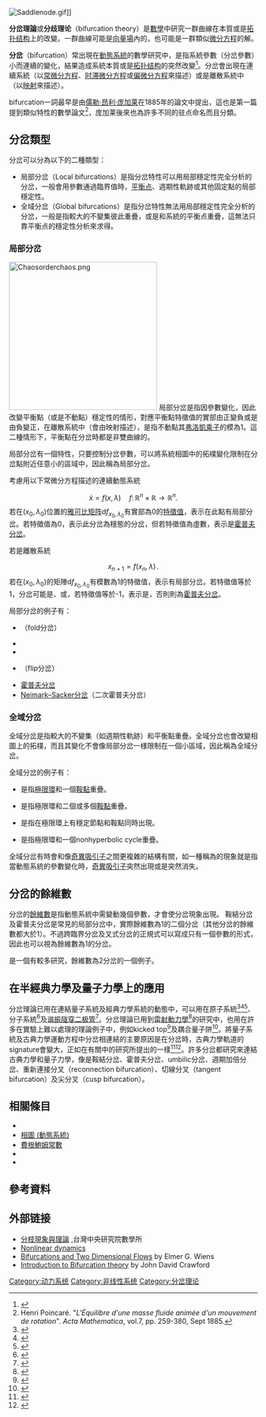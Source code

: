 [[File:Saddlenode.gif|thumb]]]]

'''分岔理論'''或'''分歧理论'''（bifurcation theory）是[[數學|數學]]中研究一群曲線在本質或是[[拓扑结构|拓扑结构]]上的改變。一群曲線可能是[[向量場|向量場]]內的{{le|積分曲線|Integral curve}}，也可能是一群類似[[微分方程|微分方程]]的解。

'''分岔'''（bifurcation）常出現在[[動態系統|動態系統]]的數學研究中，是指系統參數（分岔參數）小而連續的變化，結果造成系統本質或是[[拓扑结构|拓扑结构]]的突然改變<ref>{{Cite book |first=P. |last=Blanchard |first2=R. L. |last2=Devaney |first3=G. R. |last3=Hall |title=Differential Equations |url=https://archive.org/details/differentialequa00paul_933 |location=London |publisher=Thompson |year=2006 |pages=[https://archive.org/details/differentialequa00paul_933/page/n114 96]–111 |isbn=0-495-01265-3 }}</ref>。分岔會出現在連續系統（以[[常微分方程|常微分方程]]、[[时滞微分方程|时滞微分方程]]或[[偏微分方程|偏微分方程]]來描述）或是離散系統中 （以[[映射|映射]]來描述）。

bifurcation一詞最早是由[[儒勒·昂利·庞加莱|儒勒·昂利·庞加莱]]在1885年的論文中提出，這也是第一篇提到類似特性的數學論文<ref>Henri Poincaré. "''L'Équilibre d'une masse fluide animée d'un mouvement de rotation''". ''Acta Mathematica'', vol.7, pp. 259-380, Sept 1885.</ref>，庞加莱後來也為許多不同的驻点命名而且分類。

==分岔類型==
分岔可以分為以下的二種類型：
* 局部分岔（Local bifurcations）是指分岔特性可以用局部穩定性完全分析的分岔，一般會用參數通過臨界值時，[[平衡点|平衡点]]、週期性軌跡或其他固定點的局部穩定性。
* 全域分岔（Global bifurcations）是指分岔特性無法用局部穩定性完全分析的分岔，一般是指較大的不變集彼此重疊，或是和系統的平衡点重疊，這無法只靠平衡点的穩定性分析來求得。

===局部分岔===
[[File:Chaosorderchaos.png|300px]]
局部分岔是指因參數變化，因此改變平衡點（或是不動點）穩定性的情形，對應平衡點特徵值的實部由正變負或是由負變正，在離散系統中（會由映射描述），是指不動點其[[弗洛凱理論|弗洛凱乘子]]的模為1。這二種情形下，平衡點在分岔時都是非雙曲線的。

局部分岔有一個特性，只要控制分岔參數，可以將系統相圖中的拓樸變化限制在分岔點附近任意小的區域中，因此稱為局部分岔。

考慮用以下常微分方程描述的連續動態系統
:<math>\dot x=f(x,\lambda)\quad f\colon\mathbb{R}^n\times\mathbb{R}\rightarrow\mathbb{R}^n.</math>
若在<math>(x_0,\lambda_0)</math>位置的[[雅可比矩阵|雅可比矩阵]]<math> \textrm{d}f_{x_0,\lambda_0}</math>有實部為0的[[特徵值|特徵值]]，表示在此點有局部分岔。若特徵值為0，表示此分岔為穩態的分岔，但若特徵值為虛數，表示是[[霍普夫分岔|霍普夫分岔]]。

若是離散系統
:<math>x_{n+1}=f(x_n,\lambda)\,.</math>
若在<math>(x_0,\lambda_0)</math>的矩陣<math> \textrm{d}f_{x_0,\lambda_0}</math>有模數為1的特徵值，表示有局部分岔。若特徵值等於1，分岔可能是{{le|鞍結分岔|saddle-node bifurcation}}、{{le|跨臨界分岔|transcritical bifurcation}}或{{le|叉式分岔|pitchfork bifurcation}}，若特徵值等於-1，表示是{{le|週期加倍分岔|period-doubling bifurcation}}，否則則為[[霍普夫分岔|霍普夫分岔]]。

局部分岔的例子有：
*{{le|鞍結分岔|saddle-node bifurcation}}（fold分岔）
*{{le|跨臨界分岔|transcritical bifurcation}}
*{{le|叉式分岔|pitchfork bifurcation}}
*{{le|週期加倍分岔|period-doubling bifurcation}}（flip分岔）
*[[霍普夫分岔|霍普夫分岔]]
*[[Neimark–Sacker分岔|Neimark–Sacker分岔]]（二次霍普夫分岔）

===全域分岔===
全域分岔是指較大的不變集（如週期性軌跡）和平衡點重疊。全域分岔也會改變相圖上的拓樸，而且其變化不會像局部分岔一様限制在一個小區域，因此稱為全域分岔。

全域分岔的例子有：
* {{le|同宿分岔|Homoclinic bifurcation}}是指[[極限環|極限環]]和一個[[鞍點|鞍點]]重疊。
* {{le|異宿分岔|Heteroclinic bifurcation}}是指極限環和二個或多個[[鞍點|鞍點]]重疊。
* {{le|無限週期分岔|Infinite-period bifurcation}}是指在極限環上有穩定節點和鞍點同時出現。
* {{le|藍天突變|Blue sky catastrophe}}是指極限環和一個nonhyperbolic cycle重疊。

全域分岔有時會和像[[奇異吸引子|奇異吸引子]]之間更複雜的結構有關，如一種稱為{{le|危機 (動態系統)|Crisis (dynamical systems)|危機}}的現象就是指當動態系統的參數變化時，[[奇異吸引子|奇異吸引子]]突然出現或是突然消失。

==分岔的餘維數==
分岔的[[餘維數|餘維數]]是指動態系統中需變動幾個參數，才會使分岔現象出現。<!--This corresponds to  the codimension of the parameter set for which the bifurcation occurs within the full space of parameters.-->鞍結分岔及霍普夫分岔是常見的局部分岔中，實際餘維數為1的二個分岔（其他分岔的餘維數都大於1）。不過跨臨界分岔及叉式分岔的正規式可以寫成只有一個參數的形式，因此也可以視為餘維數為1的分岔。

{{le|Bogdanov-Takens分岔|Bogdanov–Takens bifurcation}}是一個有較多研究，餘維數為2分岔的一個例子。

==在半經典力學及量子力學上的應用==
分岔理論已用在連結量子系統及經典力學系統的動態中，可以用在原子系統<ref>{{Cite journal |title=Quantum manifestations of bifurcations of closed orbits in the photoabsorption spectra of atoms in electric fields |first=J. |last=Gao |first2=J. B. |last2=Delos |journal=Phys. Rev. A |volume=56 |issue=1 |pages=356–364 |year=1997 |doi=10.1103/PhysRevA.56.356 |bibcode = 1997PhRvA..56..356G }}</ref><ref>{{Cite journal |title=Quantum Manifestations of Bifurcations of Classical Orbits: An Exactly Solvable Model |first=A. D. |last=Peters |first2=C. |last2=Jaffé |first3=J. B. |last3=Delos |journal=Phys. Rev. Lett. |volume=73 |issue=21 |pages=2825–2828 |year=1994 |pmid=10057205 |doi=10.1103/PhysRevLett.73.2825 |bibcode=1994PhRvL..73.2825P}}</ref><ref>{{Cite journal |title=Closed Orbit Bifurcations in Continuum Stark Spectra | last1 = Courtney | first1 = Michael | last2 = Jiao | first2 = Hong | last3 = Spellmeyer | first3 = Neal | last4 = Kleppner | first4 = Daniel | last5 = Gao | first5 = J. | last6 = Delos | first6 = J. B. |journal=Phys. Rev. Lett. |volume=74 |issue=9 |pages=1538–1541 |year=1995 |pmid=10059054 |doi=10.1103/PhysRevLett.74.1538 |bibcode=1995PhRvL..74.1538C|display-authors=etal}}</ref>、分子系統<ref>{{Cite journal |title=Bifurcation diagrams of periodic orbits for unbound molecular systems: FH2 |first=M. |last=Founargiotakis |first2=S. C. |last2=Farantos |first3=Ch. |last3=Skokos |first4=G. |last4=Contopoulos |journal=Chemical Physics Letters |volume=277 |issue=5–6 |year=1997 |pages=456–464 |doi=10.1016/S0009-2614(97)00931-7 |bibcode=1997CPL...277..456F}}</ref>及[[谐振隧穿二极管|谐振隧穿二极管]]<ref>{{Cite journal |title=Quantum Wells in Tilted Fields:Semiclassical Amplitudes and Phase Coherence Times |first=T. S. |last=Monteiro |lastauthoramp=yes |first2=D. S. |last2=Saraga |journal=Foundations of Physics |volume=31 |issue=2 |year=2001 |pages=355–370 |doi=10.1023/A:1017546721313 }}</ref>。分岔理論已用到[[雷射動力學|雷射動力學]]<ref>{{Cite journal |title=The dynamical complexity of optically injected semiconductor lasers |first=S. |last=Wieczorek |first2=B. |last2=Krauskopf |first3=T. B. |last3=Simpson |lastauthoramp=yes |first4=D. |last4=Lenstra |journal=Physics Reports |volume=416 |issue=1–2 |year=2005 |pages=1–128 |doi=10.1016/j.physrep.2005.06.003 |bibcode = 2005PhR...416....1W }}</ref>的研究中，也用在許多在實驗上難以處理的理論例子中，例如kicked top<ref>{{Cite journal |title=Quantum entanglement dependence on bifurcations and scars in non-autonomous systems. The case of quantum kicked top |first=G. |last=Stamatiou |lastauthoramp=yes |first2=D. P. K. |last2=Ghikas |journal=Physics Letters A |volume=368 |issue=3–4 |year=2007 |pages=206–214 |doi=10.1016/j.physleta.2007.04.003 |arxiv = quant-ph/0702172 |bibcode = 2007PhLA..368..206S }}</ref>及耦合量子阱<ref>{{Cite journal |title=Chaos in a Mean Field Model of Coupled Quantum Wells; Bifurcations of Periodic Orbits in a Symmetric Hamiltonian System |first=J. |last=Galan |first2=E. |last2=Freire |journal=Reports on Mathematical Physics |volume=44 |issue=1–2 |year=1999 |pages=87–94 |doi=10.1016/S0034-4877(99)80148-7 |bibcode=1999RpMP...44...87G}}</ref>。將量子系統及古典力學運動方程中分岔相連結的主要原因是在分岔時，古典力學軌道的signature會變大，正如{{le|Martin Gutzwiller|Martin Gutzwiller}}在有關{{le|量子混沌|quantum chaos}}中的研究所提出的一樣<ref>{{Cite journal |title=Beyond quantum mechanics: Insights from the work of Martin Gutzwiller |first=D. |last=Kleppner |first2=J. B. |last2=Delos |journal=Foundations of Physics |volume=31 |issue=4 |year=2001 |pages=593–612 |doi=10.1023/A:1017512925106 }}</ref><ref>{{Cite book |first=Martin C. |last=Gutzwiller |title=Chaos in Classical and Quantum Mechanics |year=1990 |publisher=Springer-Verlag |location=New York |isbn=0-387-97173-4 }}</ref>。許多分岔都研究來連結古典力學和量子力學，像是鞍結分岔、霍普夫分岔、umbilic分岔、週期加倍分岔、重新連接分叉（reconnection bifurcation）、切線分叉（tangent bifurcation）及尖分叉（cusp bifurcation）。

==相關條目==
{{Portal|數學}}
*{{le|突變理論|Catastrophe theory}}
*[[相圖_(動態系統)|相圖 (動態系統)]]
*[[費根鮑姆常數|費根鮑姆常數]]
*{{le|分叉內存|Bifurcation memory}}
*{{le|分枝圖|Bifurcation diagram}}

==參考資料==
{{reflist}}

==外部链接==
* [http://episte.math.ntu.edu.tw/articles/mm/mm_15_4_07/index.html 分枝現象與理論] {{Wayback|url=http://episte.math.ntu.edu.tw/articles/mm/mm_15_4_07/index.html |date=20200511233121 }},台灣中央研究院數學所
* [https://web.archive.org/web/20060502064218/http://monet.physik.unibas.ch/~elmer/pendulum/nldyn.htm  Nonlinear dynamics]
* [http://www.egwald.ca/nonlineardynamics/bifurcations.php Bifurcations and Two Dimensional Flows] {{Wayback|url=http://www.egwald.ca/nonlineardynamics/bifurcations.php |date=20200712114022 }} by Elmer G. Wiens 
* [http://prola.aps.org/abstract/RMP/v63/i4/p991_1 Introduction to Bifurcation theory] by John David Crawford

{{混沌理论}}

[[Category:动力系统|Category:动力系统]]
[[Category:非线性系统|Category:非线性系统]]
[[Category:分岔理论|Category:分岔理论]]